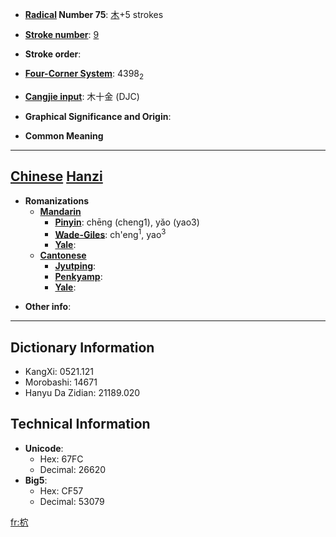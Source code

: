 * '''[[Wiktionary:Chinese radical index| Radical]] Number 75''': [[Wiktionary:Chinese radical index 木|木]]+5 strokes

* '''[[Wiktionary:Chinese total strokes index|Stroke number]]''': [[Wiktionary:Chinese total strokes index 9|9]]

* '''Stroke order''': 

* '''[[Wiktionary:Chinese four corner index|Four-Corner System]]''': 4398<sub>2</sub>

* '''[[Wiktionary:Chinese Cangjie index|Cangjie input]]''': 木十金 (DJC)

* '''Graphical Significance and Origin''': 

* '''Common Meaning'''

----

== [[Chinese]] [[Hanzi]] ==

* '''Romanizations'''
** '''[[Mandarin]]'''
*** '''[[Pinyin]]''': chēng (cheng1), yǎo (yao3)
*** '''[[Wade-Giles]]''': ch'eng<sup>1</sup>, yao<sup>3</sup>
*** '''[[Yale]]''': 
** '''[[Cantonese]]'''
*** '''[[Jyutping]]''':
*** '''[[Penkyamp]]''': 
*** '''[[Yale]]''': 

* '''Other info''': 

----

== Dictionary Information ==

* KangXi: 0521.121
* Morobashi: 14671
* Hanyu Da Zidian: 21189.020

== Technical Information ==

* '''Unicode''':
** Hex: 67FC
** Decimal: 26620
* '''Big5''':
** Hex: CF57
** Decimal: 53079

[[fr:柼]]